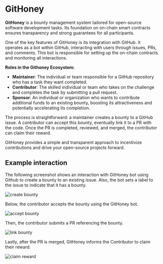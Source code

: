 # GitHoney

**GitHoney** is a bounty management system tailored for open-source software development tasks. Its foundation on on-chain smart contracts ensures transparency and strong guarantees for all participants.

One of the key features of GitHoney is its integration with GitHub. It
operates as a bot within GitHub, interacting with users through issues, PRs, and
comments. This bot is responsible for setting up the on-chain contracts and
monitoring all interactions.

**Roles in the Githoney Ecosystem:**

- **Maintainer**: The individual or team responsible for a GitHub repository who has a task they want completed.
- **Contributor**: The skilled individual or team who takes on the challenge and completes the task by submitting a pull request.
- **Sponsor**: An individual or organization who wants to contribute additional funds to an existing bounty, boosting its attractiveness and potentially accelerating its completion.

The process is straightforward: a maintainer creates a bounty to a GitHub issue. A contributor can accept this bounty, eventually link it to a PR with the code. Once the PR is completed, reviewed, and merged, the contributor can claim their reward.

GitHoney provides a simple and transparent approach to incentivize contributions and drive your open-source projects forward.

## Example interaction

The following screenshot shows an interaction with GitHoney bot using
Github to create a bounty to an existing issue. Also, the bot sets a label
to the issue to indicate that it has a bounty.

![create bounty](../img/create-bounty.png)

Below, the contributor accepts the bounty using the GitHoney bot.

![accept bounty](../img/accept-bounty.png)

Then, the contributor submits a PR referencing the bounty.

![link bounty](../img/link-bounty.png)

Lastly, after the PR is merged, GitHoney informs the Contributor to claim their reward.

![claim reward](../img/merged.png)
